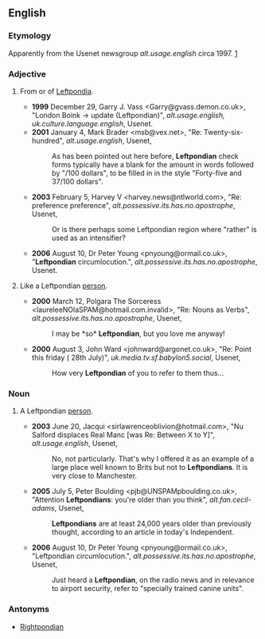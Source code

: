 ==English==
===Etymology===
Apparently from the Usenet newsgroup ''alt.usage.english'' circa 1997. [http://groups.google.com/group/alt.usage.english/browse_frm/thread/f0a61071e7d33b56]
===Adjective===
{{en-adj}}
#{{slang}} From or of [[Leftpondia]].
#*'''1999''' December 29, Garry J. Vass <Garry@gvass.demon.co.uk>, "London Boink -> update (Leftpondian)", ''alt.usage.english, uk.culture.language.english'', Usenet.
#*'''2001''' January 4, Mark Brader <msb@vex.net>, "Re: Twenty-six-hundred", ''alt.usage.english'', Usenet,
#*:As has been pointed out here before, '''Leftpondian''' check forms typically have a blank for the amount in words followed by "/100 dollars", to be filled in in the style "Forty-five and 37/100 dollars".
#*'''2003''' February 5, Harvey V <harvey.news@ntlworld.com>, "Re: preference preference", ''alt.possessive.its.has.no.apostrophe'', Usenet,
#*:Or is there perhaps some Leftpondian region where "rather" is used as an intensifier?
#*'''2006''' August 10, Dr Peter Young <pnyoung@ormail.co.uk>, "'''Leftpondian''' circumlocution.", ''alt.possessive.its.has.no.apostrophe'', Usenet.
#{{slang}} Like a Leftpondian [[person]].
#*'''2000''' March 12, Polgara The Sorceress <laureleeNOlaSPAM@hotmail.com.invalid>, "Re: Nouns as Verbs", ''alt.possessive.its.has.no.apostrophe'', Usenet,
#*:I may be *so* '''Leftpondian''', but you love me anyway!
#*'''2000''' August 3, John Ward <johnward@argonet.co.uk>, "Re: Point this friday ( 28th July)", ''uk.media.tv.sf.babylon5.social'', Usenet,
#*:How very '''Leftpondian''' of you to refer to them thus...

===Noun===
{{en-noun|s}}
#{{slang}} A Leftpondian [[person]].
#*'''2003''' June 20, Jacqui <sirlawrenceoblivion@hotmail.com>, "Nu Salford displaces Real Manc [was Re: Between X to Y]", ''alt.usage.english'', Usenet,
#*:No, not particularly. That's why I offered it as an example of a large place well known to Brits but not to '''Leftpondians'''. It is very close to Manchester.
#*'''2005''' July 5, Peter Boulding <pjb@UNSPAMpboulding.co.uk>, "Attention '''Leftpondians''': you're older than you think", ''alt.fan.cecil-adams'', Usenet,
#*:'''Leftpondians''' are at least 24,000 years older than previously thought, according to an article in today's Independent.
#*'''2006''' August 10, Dr Peter Young <pnyoung@ormail.co.uk>, "Leftpondian circumlocution.", ''alt.possessive.its.has.no.apostrophe'', Usenet,
#*:Just heard a '''Leftpondian''', on the radio news and in relevance to airport security, refer to "specially trained canine units".


===Antonyms===
*[[Rightpondian]]